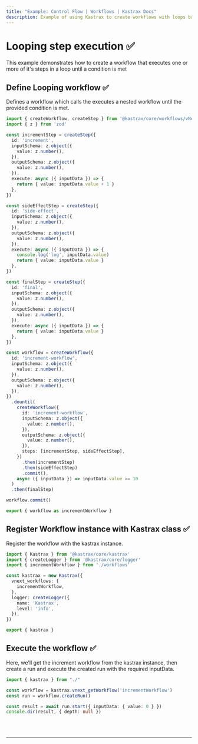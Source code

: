 ```yaml
---
title: "Example: Control Flow | Workflows | Kastrax Docs"
description: Example of using Kastrax to create workflows with loops based on provided conditions.
---
```



# Looping step execution ✅
This example demonstrates how to create a workflow that executes one or more of it's steps in a loop until a condition is met


## Define Looping workflow ✅
Defines a workflow which calls the executes a nested workflow until the provided condition is met.

```ts showLineNumbers copy filename="looping-workflow.ts"
import { createWorkflow, createStep } from '@kastrax/core/workflows/vNext'
import { z } from 'zod'

const incrementStep = createStep({
  id: 'increment',
  inputSchema: z.object({
    value: z.number(),
  }),
  outputSchema: z.object({
    value: z.number(),
  }),
  execute: async ({ inputData }) => {
    return { value: inputData.value + 1 }
  },
})

const sideEffectStep = createStep({
  id: 'side-effect',
  inputSchema: z.object({
    value: z.number(),
  }),
  outputSchema: z.object({
    value: z.number(),
  }),
  execute: async ({ inputData }) => {
    console.log('log', inputData.value)
    return { value: inputData.value }
  },
})

const finalStep = createStep({
  id: 'final',
  inputSchema: z.object({
    value: z.number(),
  }),
  outputSchema: z.object({
    value: z.number(),
  }),
  execute: async ({ inputData }) => {
    return { value: inputData.value }
  },
})

const workflow = createWorkflow({
  id: 'increment-workflow',
  inputSchema: z.object({
    value: z.number(),
  }),
  outputSchema: z.object({
    value: z.number(),
  }),
})
  .dountil(
    createWorkflow({
      id: 'increment-workflow',
      inputSchema: z.object({
        value: z.number(),
      }),
      outputSchema: z.object({
        value: z.number(),
      }),
      steps: [incrementStep, sideEffectStep],
    })
      .then(incrementStep)
      .then(sideEffectStep)
      .commit(),
    async ({ inputData }) => inputData.value >= 10
  )
  .then(finalStep)

workflow.commit()

export { workflow as incrementWorkflow }
```


## Register Workflow instance with Kastrax class ✅
Register the workflow with the kastrax instance.

```ts showLineNumbers copy filename="index.ts"
import { Kastrax } from '@kastrax/core/kastrax'
import { createLogger } from '@kastrax/core/logger'
import { incrementWorkflow } from './workflows'

const kastrax = new Kastrax({
  vnext_workflows: {
    incrementWorkflow,
  },
  logger: createLogger({
    name: 'Kastrax',
    level: 'info',
  }),
})

export { kastrax }
```


## Execute the workflow ✅
Here, we'll get the increment workflow from the kastrax instance, then create a run and execute the created run with the required inputData.

```ts showLineNumbers copy filename="exec.ts"
import { kastrax } from "./"

const workflow = kastrax.vnext_getWorkflow('incrementWorkflow')
const run = workflow.createRun()

const result = await run.start({ inputData: { value: 0 } })
console.dir(result, { depth: null })
```


<br />
<br />
<hr className="dark:border-[#404040] border-gray-300" />
<br />
<br />
<GithubLink
  link={
    "https://github.com/kastrax-ai/kastrax/blob/main/examples/basics/workflows/control-flow"
  }
/>


